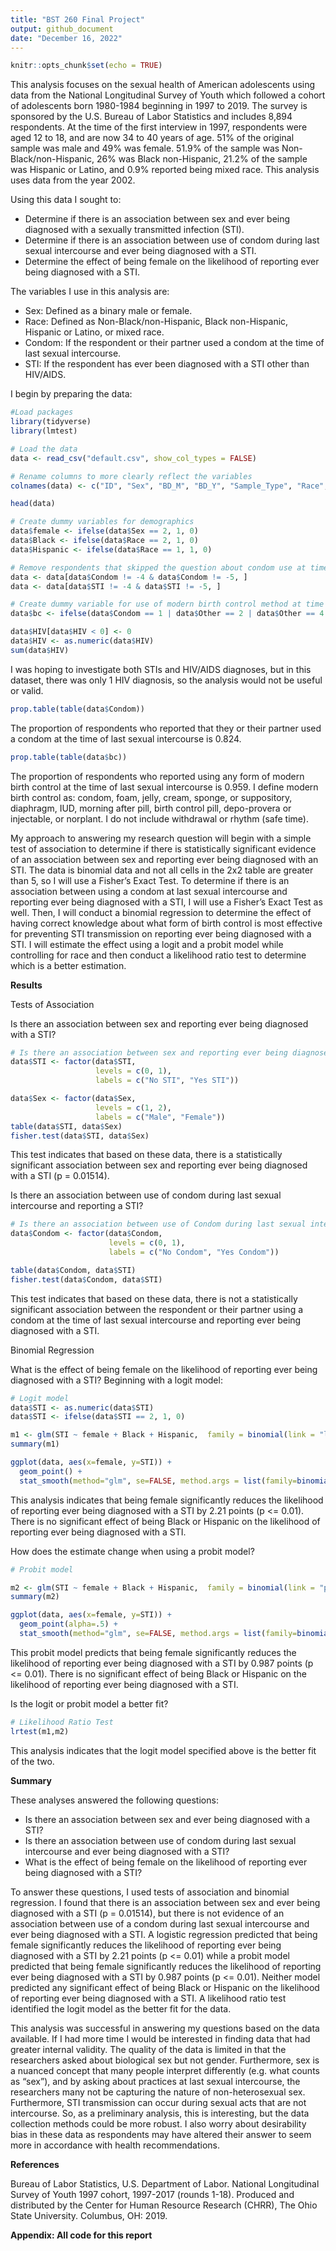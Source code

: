 ---
title: "BST 260 Final Project"
output: github_document
date: "December 16, 2022"
---

```{r setup, include=FALSE}
knitr::opts_chunk$set(echo = TRUE)
```

This analysis focuses on the sexual health of American adolescents using data from the National Longitudinal Survey of Youth which followed a cohort of adolescents born 1980-1984 beginning in 1997 to 2019. The survey is sponsored by the U.S. Bureau of Labor Statistics and includes 8,894 respondents. At the time of the first interview in 1997, respondents were aged 12 to 18, and are now 34 to 40 years of age. 51% of the original sample was male and 49% was female. 51.9% of the sample was Non-Black/non-Hispanic, 26% was Black non-Hispanic, 21.2% of the sample was Hispanic or Latino, and 0.9% reported being mixed race. This analysis uses data from the year 2002. 

Using this data I sought to: 

* Determine if there is an association between sex and ever being diagnosed with a sexually transmitted infection (STI). 
* Determine if there is an association between use of condom during last sexual intercourse and ever being diagnosed with a STI.
* Determine the effect of being female on the likelihood of reporting ever being diagnosed with a STI. 

The variables I use in this analysis are:

* Sex: Defined as a binary male or female.
* Race: Defined as Non-Black/non-Hispanic, Black non-Hispanic, Hispanic or Latino, or mixed race. 
* Condom: If the respondent or their partner used a condom at the time of last sexual intercourse. 
* STI: If the respondent has ever been diagnosed with a STI other than HIV/AIDS. 

I begin by preparing the data: 

```{r, echo = FALSE}
#Load packages
library(tidyverse)
library(lmtest)

# Load the data
data <- read_csv("default.csv", show_col_types = FALSE) 

# Rename columns to more clearly reflect the variables
colnames(data) <- c("ID", "Sex", "BD_M", "BD_Y", "Sample_Type", "Race", "Condom", "Other", "HIV", "STI", "K_preg", "K_STI")

head(data)

# Create dummy variables for demographics 
data$female <- ifelse(data$Sex == 2, 1, 0)
data$Black <- ifelse(data$Race == 2, 1, 0)
data$Hispanic <- ifelse(data$Race == 1, 1, 0)

# Remove respondents that skipped the question about condom use at time of last sexual intercourse and about if they have ever been diagnosed with an STI
data <- data[data$Condom != -4 & data$Condom != -5, ] 
data <- data[data$STI != -4 & data$STI != -5, ] 

# Create dummy variable for use of modern birth control method at time of last sexual intercourse 
data$bc <- ifelse(data$Condom == 1 | data$Other == 2 | data$Other == 4 | data$Other == 7 | data$Other == 11 | data$Other == 6 | data$Other == 8 | data$Other == 10, 1, 0)
```

```{r, echo = FALSE}
data$HIV[data$HIV < 0] <- 0
data$HIV <- as.numeric(data$HIV)
sum(data$HIV)
```

I was hoping to investigate both STIs and HIV/AIDS diagnoses, but in this dataset, there was only 1 HIV diagnosis, so the analysis would not be useful or valid. 

```{r, echo = FALSE}
prop.table(table(data$Condom))
```

The proportion of respondents who reported that they or their partner used a condom at the time of last sexual intercourse is 0.824.

```{r, echo = FALSE}
prop.table(table(data$bc))
```

The proportion of respondents who reported using any form of modern birth control at the time of last sexual intercourse is 0.959. I define modern birth control as: condom, foam, jelly, cream, sponge, or suppository, diaphragm, IUD, morning after pill, birth control pill, depo-provera or injectable, or norplant. I do not include withdrawal or rhythm (safe time). 

My approach to answering my research question will begin with a simple test of association to determine if there is statistically significant evidence of an association between sex and reporting ever being diagnosed with an STI. The data is binomial data and not all cells in the 2x2 table are greater than 5, so I will use a Fisher's Exact Test. To determine if there is an association between using a condom at last sexual intercourse and reporting ever being diagnosed with a STI, I will use a Fisher's Exact Test as well. Then, I will conduct a binomial regression to determine the effect of having correct knowledge about what form of birth control is most effective for preventing STI transmission on reporting ever being diagnosed with a STI. I will estimate the effect using a logit and a probit model while controlling for race and then conduct a likelihood ratio test to determine which is a better estimation. 

**Results**

Tests of Association

Is there an association between sex and reporting ever being diagnosed with a STI?

```{r, echo = FALSE}
# Is there an association between sex and reporting ever being diagnosed with a STI?
data$STI <- factor(data$STI,
                   levels = c(0, 1),
                   labels = c("No STI", "Yes STI"))

data$Sex <- factor(data$Sex,
                   levels = c(1, 2),
                   labels = c("Male", "Female"))
table(data$STI, data$Sex)
fisher.test(data$STI, data$Sex)
```

This test indicates that based on these data, there is a statistically significant association between sex and reporting ever being diagnosed with a STI (p = 0.01514). 

Is there an association between use of condom during last sexual intercourse and reporting a STI?
```{r, echo = FALSE}
# Is there an association between use of Condom during last sexual intercourse and reporting a STI?
data$Condom <- factor(data$Condom,
                      levels = c(0, 1),
                      labels = c("No Condom", "Yes Condom"))

table(data$Condom, data$STI)
fisher.test(data$Condom, data$STI)
```

This test indicates that based on these data, there is not a statistically significant association between the respondent or their partner using a condom at the time of last sexual intercourse and reporting ever being diagnosed with a STI. 

Binomial Regression 

What is the effect of being female on the likelihood of reporting ever being diagnosed with a STI? Beginning with a logit model: 
```{r, echo = FALSE}
# Logit model
data$STI <- as.numeric(data$STI)
data$STI <- ifelse(data$STI == 2, 1, 0)

m1 <- glm(STI ~ female + Black + Hispanic,  family = binomial(link = "logit"), data = data)
summary(m1)

ggplot(data, aes(x=female, y=STI)) + 
  geom_point() +
  stat_smooth(method="glm", se=FALSE, method.args = list(family=binomial(link = "logit")))
```

This analysis indicates that being female significantly reduces the likelihood of reporting ever being diagnosed with a STI by 2.21 points (p <= 0.01). There is no significant effect of being Black or Hispanic on the likelihood of reporting ever being diagnosed with a STI. 

How does the estimate change when using a probit model?

```{r, echo = FALSE}
# Probit model

m2 <- glm(STI ~ female + Black + Hispanic,  family = binomial(link = "probit"), data = data)
summary(m2)

ggplot(data, aes(x=female, y=STI)) + 
  geom_point(alpha=.5) +
  stat_smooth(method="glm", se=FALSE, method.args = list(family=binomial(link = "probit")))
```

This probit model predicts that being female significantly reduces the likelihood of reporting ever being diagnosed with a STI by 0.987 points (p <= 0.01). There is no significant effect of being Black or Hispanic on the likelihood of reporting ever being diagnosed with a STI. 

Is the logit or probit model a better fit?

```{r, echo = FALSE}
# Likelihood Ratio Test
lrtest(m1,m2)
```

This analysis indicates that the logit model specified above is the better fit of the two.

**Summary**

These analyses answered the following questions: 

* Is there an association between sex and ever being diagnosed with a STI?
* Is there an association between use of condom during last sexual intercourse and ever being diagnosed with a STI?
* What is the effect of being female on the likelihood of reporting ever being diagnosed with a STI? 

To answer these questions, I used tests of association and binomial regression. I found that there is an association between sex and ever being diagnosed with a STI (p = 0.01514), but there is not evidence of an association between use of a condom during last sexual intercourse and ever being diagnosed with a STI. A logistic regression predicted that being female significantly reduces the likelihood of reporting ever being diagnosed with a STI by 2.21 points (p <= 0.01) while a probit model predicted that being female significantly reduces the likelihood of reporting ever being diagnosed with a STI by 0.987 points (p <= 0.01). Neither model predicted any significant effect of being Black or Hispanic on the likelihood of reporting ever being diagnosed with a STI. A likelihood ratio test identified the logit model as the better fit for the data. 

This analysis was successful in answering my questions based on the data available. If I had more time I would be interested in finding data that had greater internal validity. The quality of the data is limited in that the researchers asked about biological sex but not gender. Furthermore, sex is a nuanced concept that many people interpret differently (e.g. what counts as "sex"), and by asking about practices at last sexual intercourse, the researchers many not be capturing the nature of non-heterosexual sex. Furthermore, STI transmission can occur during sexual acts that are not intercourse. So, as a preliminary analysis, this is interesting, but the data collection methods could be more robust. I also worry about desirability bias in these data as respondents may have altered their answer to seem more in accordance with health recommendations. 

**References**

Bureau of Labor Statistics, U.S. Department of Labor. National Longitudinal Survey of Youth 1997 cohort, 1997-2017 (rounds 1-18). Produced and distributed by the Center for Human Resource Research (CHRR), The Ohio State University. Columbus, OH: 2019.

**Appendix: All code for this report**
```{r ref.label=knitr::all_labels(), echo=TRUE, eval=FALSE}
```

